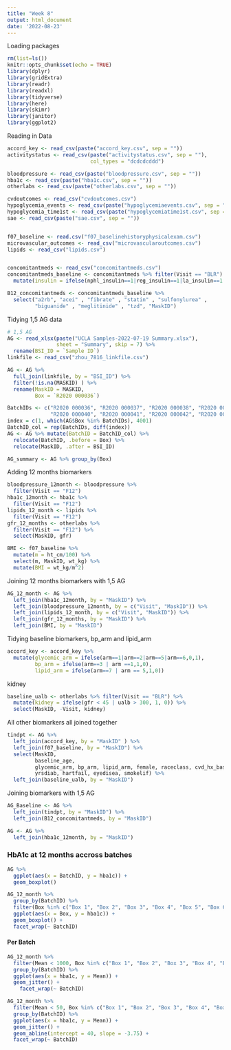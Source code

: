 ```yaml
---
title: "Week 8"
output: html_document
date: '2022-08-23'
---
```


Loading packages
```r
rm(list=ls())
knitr::opts_chunk$set(echo = TRUE)
library(dplyr)
library(gridExtra)
library(readr)
library(readxl)
library(tidyverse)
library(here)
library(skimr)
library(janitor)
library(ggplot2)

```

Reading in Data
```r

accord_key <- read_csv(paste("accord_key.csv", sep = ""))
activitystatus <- read_csv(paste("activitystatus.csv", sep = ""),
                           col_types = "dcdcdcddd")

bloodpressure <- read_csv(paste("bloodpressure.csv", sep = ""))
hba1c <- read_csv(paste("hba1c.csv", sep = ""))
otherlabs <- read_csv(paste("otherlabs.csv", sep = ""))

cvdoutcomes <- read_csv("cvdoutcomes.csv")
hypoglycemia_events <- read_csv(paste("hypoglycemiaevents.csv", sep = ""))
hypoglycemia_time1st <- read_csv(paste("hypoglycemiatime1st.csv", sep = ""))
sae <- read_csv(paste("sae.csv", sep = ""))


f07_baseline <- read.csv("f07_baselinehistoryphysicalexam.csv")
microvascular_outcomes <- read_csv("microvascularoutcomes.csv")
lipids <- read_csv("lipids.csv")


concomitantmeds <- read_csv("concomitantmeds.csv")
concomitantmeds_baseline <- concomitantmeds %>% filter(Visit == "BLR") %>%
  mutate(insulin = ifelse(nphl_insulin==1|reg_insulin==1|la_insulin==1 | othbol_insulin==1 |premix_insulin==1, 1, 0))

B12_concomitantmeds <- concomitantmeds_baseline %>%
  select("a2rb", "acei" , "fibrate" , "statin" , "sulfonylurea" ,
         "biguanide" , "meglitinide" , "tzd", "MaskID")
```

Tidying 1,5 AG data
```r

# 1,5 AG 
AG <- read_xlsx(paste("UCLA Samples-2022-07-19 Summary.xlsx"), 
                sheet = "Summary", skip = 7) %>% 
  rename(BSI_ID = `Sample ID`)
linkfile <- read_csv("zhou_7816_linkfile.csv")

AG <- AG %>% 
  full_join(linkfile, by = "BSI_ID") %>% 
  filter(!is.na(MASKID) ) %>% 
  rename(MaskID = MASKID,
         Box = `R2020 000036`)

BatchIDs <- c("R2020 000036", "R2020 000037", "R2020 000038", "R2020 000039", 
              "R2020 000040", "R2020 000041", "R2020 000042", "R2020 000043")
index = c(1, which(AG$Box %in% BatchIDs), 4001)
BatchID_col = rep(BatchIDs, diff(index))
AG <- AG %>% mutate(BatchID = BatchID_col) %>%
  relocate(BatchID, .before = Box) %>%
  relocate(MaskID, .after = BSI_ID)

AG_summary <- AG %>% group_by(Box)


```


Adding 12 months biomarkers

```r
bloodpressure_12month <- bloodpressure %>%
  filter(Visit == "F12")
hba1c_12month <- hba1c %>%
  filter(Visit == "F12")
lipids_12_month <- lipids %>%
  filter(Visit == "F12")
gfr_12_months <- otherlabs %>% 
  filter(Visit == "F12") %>%
  select(MaskID, gfr)
```


```r
BMI <- f07_baseline %>%
  mutate(m = ht_cm/100) %>%
  select(m, MaskID, wt_kg) %>%
  mutate(BMI = wt_kg/m^2)

```

Joining 12 months biomarkers with 1,5 AG
```r
AG_12_month <- AG %>%
  left_join(hba1c_12month, by = "MaskID") %>%
  left_join(bloodpressure_12month, by = c("Visit", "MaskID")) %>% 
  left_join(lipids_12_month, by = c("Visit", "MaskID")) %>%
  left_join(gfr_12_months, by = "MaskID") %>%
  left_join(BMI, by = "MaskID") 

```


Tidying baseline biomarkers, 
bp_arm and lipid_arm
```r
accord_key <- accord_key %>%
  mutate(glycemic_arm = ifelse(arm==1|arm==2|arm==5|arm==6,0,1),
         bp_arm = ifelse(arm==3 | arm ==1,1,0),
         lipid_arm = ifelse(arm==7 | arm == 5,1,0))
```

kidney
```r

baseline_ualb <- otherlabs %>% filter(Visit == "BLR") %>% 
  mutate(kidney = ifelse(gfr < 45 | ualb > 300, 1, 0)) %>% 
  select(MaskID, -Visit, kidney)

```

All other biomarkers all joined together
```r
tindpt <- AG %>% 
  left_join(accord_key, by = "MaskID" ) %>%
  left_join(f07_baseline, by = "MaskID") %>%
  select(MaskID,
         baseline_age,
         glycemic_arm, bp_arm, lipid_arm, female, raceclass, cvd_hx_baseline,
         yrsdiab, hartfail, eyedisea, smokelif) %>%
  left_join(baseline_ualb, by = "MaskID")


```

Joining biomarkers with 1,5 AG
```r
AG_Baseline <- AG %>%
  left_join(tindpt, by = "MaskID") %>%
  left_join(B12_concomitantmeds, by = "MaskID")
```

```r
AG <- AG %>%
  left_join(hba1c_12month, by = "MaskID")
```

### HbA1c at 12 months accross batches
```r
AG %>%
  ggplot(aes(x = BatchID, y = hba1c)) +
  geom_boxplot() 
```

```r
AG_12_month %>%
  group_by(BatchID) %>%
  filter(Box %in% c("Box 1", "Box 2", "Box 3", "Box 4", "Box 5", "Box 6", "Box 7")) %>%
  ggplot(aes(x = Box, y = hba1c)) +
  geom_boxplot() +
  facet_wrap(~ BatchID)

```

#### Per Batch

```r
AG_12_month %>%
  filter(Mean < 1000, Box %in% c("Box 1", "Box 2", "Box 3", "Box 4", "Box 5", "Box 6", "Box 7")) %>%
  group_by(BatchID) %>%
  ggplot(aes(x = hba1c, y = Mean)) +
  geom_jitter() +
    facet_wrap(~ BatchID)

```

```r

AG_12_month %>%
  filter(Mean < 50, Box %in% c("Box 1", "Box 2", "Box 3", "Box 4", "Box 5", "Box 6", "Box 7")) %>%
  group_by(BatchID) %>%
  ggplot(aes(x = hba1c, y = Mean)) +
  geom_jitter() +
  geom_abline(intercept = 40, slope = -3.75) +
  facet_wrap(~ BatchID)
```




